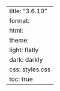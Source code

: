 ---
title: "3.6.10"
format:
    html:
        theme:
            light: flatly
            dark: darkly
        css: styles.css
        toc: true
---